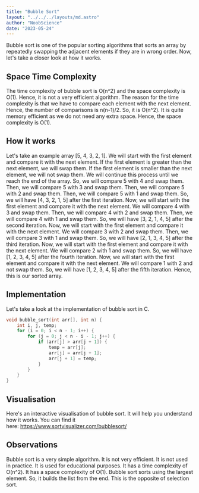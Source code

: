 ```yaml
---
title: "Bubble Sort"
layout: "../../../layouts/md.astro"
author: "NoobScience"
date: "2023-05-24"
---
```


Bubble sort is one of the popular sorting algorithms that sorts an array by repeatedly swapping the adjacent elements if they are in wrong order. Now, let's take a closer look at how it works.

## Space Time Complexity

The time complexity of bubble sort is O(n^2) and the space complexity is O(1). Hence, it is not a very efficient algorithm. The reason for the time complexity is that we have to compare each element with the next element. Hence, the number of comparisons is n(n-1)/2. So, it is O(n^2). It is quite memory efficient as we do not need any extra space. Hence, the space complexity is O(1).

## How it works

Let's take an example array [5, 4, 3, 2, 1]. We will start with the first element and compare it with the next element. If the first element is greater than the next element, we will swap them. If the first element is smaller than the next element, we will not swap them. We will continue this process until we reach the end of the array. So, we will compare 5 with 4 and swap them. Then, we will compare 5 with 3 and swap them. Then, we will compare 5 with 2 and swap them. Then, we will compare 5 with 1 and swap them. So, we will have [4, 3, 2, 1, 5] after the first iteration. Now, we will start with the first element and compare it with the next element. We will compare 4 with 3 and swap them. Then, we will compare 4 with 2 and swap them. Then, we will compare 4 with 1 and swap them. So, we will have [3, 2, 1, 4, 5] after the second iteration. Now, we will start with the first element and compare it with the next element. We will compare 3 with 2 and swap them. Then, we will compare 3 with 1 and swap them. So, we will have [2, 1, 3, 4, 5] after the third iteration. Now, we will start with the first element and compare it with the next element. We will compare 2 with 1 and swap them. So, we will have [1, 2, 3, 4, 5] after the fourth iteration. Now, we will start with the first element and compare it with the next element. We will compare 1 with 2 and not swap them. So, we will have [1, 2, 3, 4, 5] after the fifth iteration. Hence, this is our sorted array.

## Implementation

Let's take a look at the implementation of bubble sort in C.

```c
void bubble_sort(int arr[], int n) {
    int i, j, temp;
    for (i = 0; i < n - 1; i++) {
        for (j = 0; j < n - i - 1; j++) {
            if (arr[j] > arr[j + 1]) {
                temp = arr[j];
                arr[j] = arr[j + 1];
                arr[j + 1] = temp;
            }
        }
    }
}
```

## Visualisation

Here's an interactive visualisation of bubble sort. It will help you understand how it works. You can find it here: https://www.sortvisualizer.com/bubblesort/

## Observations

Bubble sort is a very simple algorithm. It is not very efficient. It is not used in practice. It is used for educational purposes. It has a time complexity of O(n^2). It has a space complexity of O(1). Bubble sort sorts using the largest element. So, it builds the list from the end. This is the opposite of selection sort.